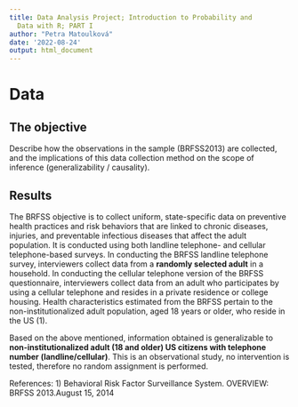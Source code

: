 ```yaml
---
title: Data Analysis Project; Introduction to Probability and
  Data with R; PART I
author: "Petra Matoulková"
date: '2022-08-24'
output: html_document
---
```

# Data
## The objective
Describe how the observations in the sample (BRFSS2013) are collected, and the implications of this data collection method on the scope of inference (generalizability / causality).

## Results
The BRFSS objective is to collect uniform, state-specific data on preventive health practices and risk behaviors that are linked to chronic diseases, injuries, and preventable infectious diseases that affect the adult population. It is conducted using both landline telephone- and cellular telephone-based surveys. In conducting the BRFSS landline telephone survey, interviewers collect data from a **randomly selected adult** in a household. In conducting the cellular telephone version of the BRFSS questionnaire, interviewers collect data from an adult who participates by using a cellular telephone and resides in a private residence or college housing. Health characteristics estimated from the BRFSS pertain to the non-institutionalized adult population, aged 18 years or older, who reside in the US (1). 

Based on the above mentioned, information obtained is generalizable to **non-institutionalized adult (18 and older) US citizens with telephone number (landline/cellular)**. This is an observational study, no intervention is tested, therefore no random assignment is performed.

References:
1) Behavioral Risk Factor Surveillance System. OVERVIEW: BRFSS 2013.August 15, 2014 
